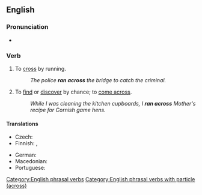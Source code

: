 ==English==

===Pronunciation===
* {{audio|en|En-au-run across.ogg|Audio (AU)}}

===Verb===
{{en-verb|run<,,ran,run> across}}

# To [[cross]] by running.
#: ''The police '''ran across''' the bridge to catch the criminal.''
# {{lb|en|idiomatic}} To [[find]] or [[discover]] by chance; to [[come across]].
#: ''While I was cleaning the kitchen cupboards, I '''ran across''' Mother's recipe for Cornish game hens.''

====Translations====
{{trans-top|to cross by running}}
* Czech: {{t|cs|[[přeběhnout]] [[přes]]}}
* Finnish: {{t|fi|[[juosta]] ... [[poikki]]}}, {{t|fi|[[juosta]] ... [[yli]]}}
{{trans-mid}}
* German: {{t+|de|[[über]] ... [[rennen]]}}
* Macedonian: {{t|mk|претрчува}}
* Portuguese: {{t|pt|passar correndo}}
{{trans-bottom}}

{{trans-see|to find by chance|come across}}

[[Category:English phrasal verbs]]
[[Category:English phrasal verbs with particle (across)]]